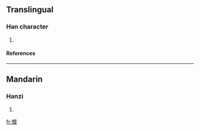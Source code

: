 ==Translingual==
===Han character===
{{Han char|rn=61|rad=心|as=19|sn=22|four=|canj=心戈木卜 (PIDY)}}
# {{defn|Han|sort=心19}}
====References====
{{Han ref|kx=0409.140|dkj=11508|dj=0751.170|hdz=42372.140|uh=6202|ud=25090}}

----
==Mandarin==
===Hanzi===
{{cmn-hanzi|pin=[[mí]] ([[mi2]])|wg=mi<sup>2</sup>}}
# {{defn|Mandarin}}

[[fr:戂]]